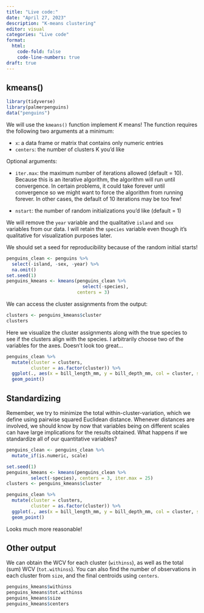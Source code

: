 ```yaml
---
title: "Live code:"
date: "April 27, 2023"
description: "K-means clustering"
editor: visual
categories: "Live code"
format:
  html: 
    code-fold: false
    code-line-numbers: true
draft: true
---
```


## kmeans()

```r
library(tidyverse)
library(palmerpenguins)
data("penguins")
```

We will use the `kmeans()` function implement $K$ means! The function requires the following two arguments at a minimum:

- `x`: a data frame or matrix that contains only numeric entries
- `centers`: the number of clusters K you'd like

Optional arguments: 

- `iter.max`: the maximum number of iterations allowed (default = 10). Because this is an iterative algorithm, the algorithm will run until convergence. In certain problems, it could take forever until convergence so we might want to force the algorithm from running forever. In other cases, the default of 10 iterations may be too few!

- `nstart`: the number of random initializations you'd like (default = 1)

We will remove the `year` variable and the qualitative `island` and `sex` variables from our data. I will retain the `species` variable even though it's qualitative for visualization purposes later.

We should set a seed for reproducibility because of the random initial starts!

```r
penguins_clean <- penguins %>%
  select(-island, -sex, -year) %>%
  na.omit() 
set.seed(1)
penguins_kmeans <- kmeans(penguins_clean %>%
                            select(-species), 
                          centers = 3)
```

We can access the cluster assignments from the output:

```r
clusters <- penguins_kmeans$cluster
clusters
```

Here we visualize the cluster assignments along with the true species to see if the clusters align with the species. I arbitrarily choose two of the variables for the axes. Doesn't look too great...

```r
penguins_clean %>%
  mutate(cluster = clusters,
         cluster = as.factor(cluster)) %>%
  ggplot(., aes(x = bill_length_mm, y = bill_depth_mm, col = cluster, shape = species)) +
  geom_point()
```

## Standardizing

Remember, we try to minimize the total within-cluster-variation, which we define using pairwise squared Euclidean distance. Whenever distances are involved, we should know by now that variables being on different scales can have large implications for the results obtained. What happens if we standardize all of our quantitative variables?

```r
penguins_clean <- penguins_clean %>%
  mutate_if(is.numeric, scale)

set.seed(1)
penguins_kmeans <- kmeans(penguins_clean %>%
         select(-species), centers = 3, iter.max = 25)
clusters <- penguins_kmeans$cluster
```

```r
penguins_clean %>%
  mutate(cluster = clusters,
         cluster = as.factor(cluster)) %>%
  ggplot(., aes(x = bill_length_mm, y = bill_depth_mm, col = cluster, shape = species)) +
  geom_point()
```

Looks much more reasonable!

## Other output

We can obtain the WCV for each cluster (`withinss`), as well as the total (sum) WCV (`tot.withinss`). You can also find the number of observations in each cluster from `size`, and the final centroids using `centers`.

```r
penguins_kmeans$withinss
penguins_kmeans$tot.withinss
penguins_kmeans$size
penguins_kmeans$centers
```

